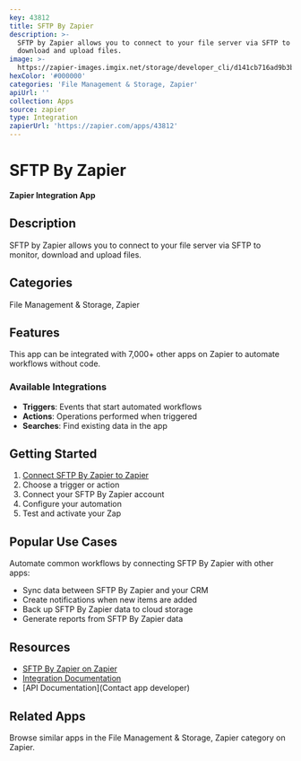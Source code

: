 ```yaml
---
key: 43812
title: SFTP By Zapier
description: >-
  SFTP by Zapier allows you to connect to your file server via SFTP to monitor,
  download and upload files.
image: >-
  https://zapier-images.imgix.net/storage/developer_cli/d141cb716ad9b3b886faa3ee7f64a44c.png?auto=format%2Ccompress&ixlib=python-3.0.0&q=50
hexColor: '#000000'
categories: 'File Management & Storage, Zapier'
apiUrl: ''
collection: Apps
source: zapier
type: Integration
zapierUrl: 'https://zapier.com/apps/43812'
---
```

# SFTP By Zapier

**Zapier Integration App**

## Description

SFTP by Zapier allows you to connect to your file server via SFTP to monitor, download and upload files.

## Categories

File Management & Storage, Zapier

## Features

This app can be integrated with 7,000+ other apps on Zapier to automate workflows without code.

### Available Integrations

- **Triggers**: Events that start automated workflows
- **Actions**: Operations performed when triggered
- **Searches**: Find existing data in the app

## Getting Started

1. [Connect SFTP By Zapier to Zapier](https://zapier.com/apps/43812)
2. Choose a trigger or action
3. Connect your SFTP By Zapier account
4. Configure your automation
5. Test and activate your Zap

## Popular Use Cases

Automate common workflows by connecting SFTP By Zapier with other apps:

- Sync data between SFTP By Zapier and your CRM
- Create notifications when new items are added
- Back up SFTP By Zapier data to cloud storage
- Generate reports from SFTP By Zapier data

## Resources

- [SFTP By Zapier on Zapier](https://zapier.com/apps/43812)
- [Integration Documentation](https://zapier.com/apps/43812/integrations)
- [API Documentation](Contact app developer)

## Related Apps

Browse similar apps in the File Management & Storage, Zapier category on Zapier.
